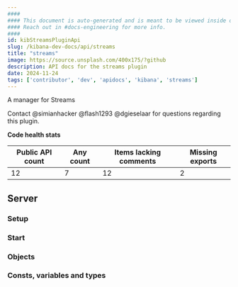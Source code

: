 ```yaml
---
####
#### This document is auto-generated and is meant to be viewed inside our experimental, new docs system.
#### Reach out in #docs-engineering for more info.
####
id: kibStreamsPluginApi
slug: /kibana-dev-docs/api/streams
title: "streams"
image: https://source.unsplash.com/400x175/?github
description: API docs for the streams plugin
date: 2024-11-24
tags: ['contributor', 'dev', 'apidocs', 'kibana', 'streams']
---
```


A manager for Streams

Contact @simianhacker @flash1293 @dgieselaar for questions regarding this plugin.

**Code health stats**

| Public API count  | Any count | Items lacking comments | Missing exports |
|-------------------|-----------|------------------------|-----------------|
| 12 | 7 | 12 | 2 |

## Server

### Setup
<DocDefinitionList data={[streamsObj.server.setup]}/>

### Start
<DocDefinitionList data={[streamsObj.server.start]}/>

### Objects
<DocDefinitionList data={streamsObj.server.objects}/>

### Consts, variables and types
<DocDefinitionList data={streamsObj.server.misc}/>

